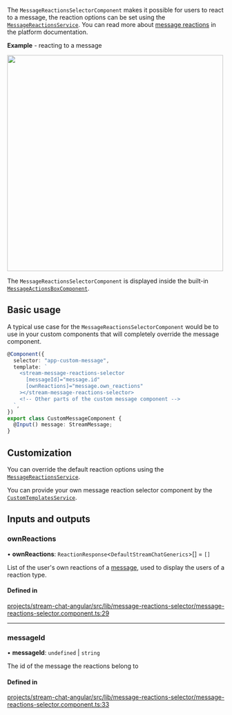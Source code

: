 
The `MessageReactionsSelectorComponent` makes it possible for users to react to a message, the reaction options can be set using the [`MessageReactionsService`](../../services/MessageReactionsService). You can read more about [message reactions](https://getstream.io/chat/docs/javascript/send_reaction/?language=javascript) in the platform documentation.

**Example** - reacting to a message

<img src={MessageReactionsSelectorScreenshot} width="500" />

The `MessageReactionsSelectorComponent` is displayed inside the built-in [`MessageActionsBoxComponent`](../../components/MessageActionsBoxComponent).

## Basic usage

A typical use case for the `MessageReactionsSelectorComponent` would be to use in your custom components that will completely override the message component.

```typescript
@Component({
  selector: "app-custom-message",
  template: `
    <stream-message-reactions-selector
      [messageId]="message.id"
      [ownReactions]="message.own_reactions"
    ></stream-message-reactions-selector>
    <!-- Other parts of the custom message component -->
  `,
})
export class CustomMessageComponent {
  @Input() message: StreamMessage;
}
```

## Customization

You can override the default reaction options using the [`MessageReactionsService`](../services/MessageReactionsService.mdx).

You can provide your own message reaction selector component by the [`CustomTemplatesService`](../services/CustomTemplatesService.mdx).

[//]: # "Start of generated content"
## Inputs and outputs 


### ownReactions

• **ownReactions**: `ReactionResponse`\<`DefaultStreamChatGenerics`\>[] = `[]`

List of the user's own reactions of a [message](../types/stream-message.mdx), used to display the users of a reaction type.

#### Defined in

[projects/stream-chat-angular/src/lib/message-reactions-selector/message-reactions-selector.component.ts:29](https://github.com/GetStream/stream-chat-angular/blob/2277357e43866d03019cba9adf96921bed0b4a88/projects/stream-chat-angular/src/lib/message-reactions-selector/message-reactions-selector.component.ts#L29)

___

### messageId

• **messageId**: `undefined` \| `string`

The id of the message the reactions belong to

#### Defined in

[projects/stream-chat-angular/src/lib/message-reactions-selector/message-reactions-selector.component.ts:33](https://github.com/GetStream/stream-chat-angular/blob/2277357e43866d03019cba9adf96921bed0b4a88/projects/stream-chat-angular/src/lib/message-reactions-selector/message-reactions-selector.component.ts#L33)

[//]: # "End of generated content"
